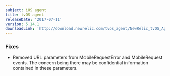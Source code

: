 ```yaml
---
subject: iOS agent
title: tvOS agent
releaseDate: '2017-07-11'
version: 5.14.1
downloadLink: 'http://download.newrelic.com/tvos_agent/NewRelic_tvOS_Agent_5.14.1.zip'
---
```


### Fixes

* Removed URL parameters from MobileRequestError and MobileRequest events. The concern being there may be confidential information contained in these parameters.
